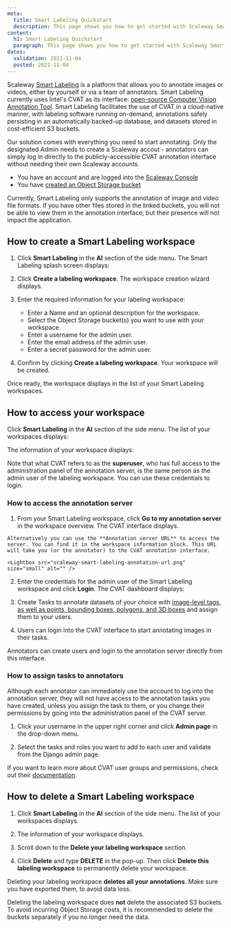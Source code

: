 ```yaml
---
meta:
  title: Smart Labeling Quickstart
  description: This page shows you how to get started with Scaleway Smart Labeling.
content:
  h1: Smart Labeling Quickstart
  paragraph: This page shows you how to get started with Scaleway Smart Labeling.
dates:
  validation: 2021-11-04
  posted: 2021-11-04
---
```


Scaleway [Smart Labeling](https://www.scaleway.com/en/betas/#smartlabeling) is a platform that allows you to annotate images or videos, either by yourself or via a team of annotators. Smart Labeling currently uses Intel's CVAT as its interface: [open-source Computer Vision Annotation Tool](https://github.com/openvinotoolkit/cvat). Smart Labeling facilitates the use of CVAT in a cloud-native manner, with labeling software running on-demand, annotations safely persisting in an automatically backed-up database, and datasets stored in cost-efficient S3 buckets.

Our solution comes with everything you need to start annotating. Only the designated Admin needs to create a Scaleway accout - annotators can simply log in directly to the publicly-accessible CVAT annotation interface without needing their own Scaleway accounts.

<Message type="requirement">

  - You have an account and are logged into the [Scaleway Console](https://console.scaleway.com) 
  - You have [created an Object Storage bucket](/storage/object/quickstart/)

</Message>

<Message type="note">

Currently, Smart Labeling only supports the annotation of image and video file formats. If you have other files stored in the linked buckets, you will not be able to view them in the annotation interface, but their presence will not impact the application.

</Message>

## How to create a Smart Labeling workspace

1. Click **Smart Labeling** in the **AI** section of the side menu. The Smart Labeling splash screen displays:

  <Lightbox src="scaleway-smart-labeling-splash.png" alt="" />

2. Click **Create a labeling workspace**. The workspace creation wizard displays.

3. Enter the required information for your labeling workspace:
    * Enter a Name and an optional description for the workspace.
    * Select the Object Storage bucket(s) you want to use with your workspace.
    * Enter a username for the admin user.
    * Enter the email address of the admin user.
    * Enter a secret password for the admin user.

4. Confirm by clicking **Create a labeling workspace**. Your workspace will be created.

Once ready, the workspace displays in the list of your Smart Labeling workspaces.

## How to access your workspace

Click **Smart Labeling** in the **AI** section of the side menu. The list of your workspaces displays:

  <Lightbox src="scaleway-smart-labeling-list.png" alt="" />

The information of your workspace displays:

  <Lightbox src="scaleway-smart-labeling-workspace.png" alt="" />

  <Message type="tip">

  Note that what CVAT refers to as the **superuser**, who has full access to the administration panel of the annotation server, is the same person as the admin user of the labeling workspace. You can use these credentials to login.

  </Message>

### How to access the annotation server

1. From your Smart Labeling workspace, click **Go to my annotation server** in the workspace overview. The CVAT interface displays. 

  <Message type="tip">

    Alternatively you can use the **Annotation server URL** to access the server. You can find it in the workspace information block. This URL will take you (or the annotator) to the CVAT annotation interface. 

    <Lightbox src="scaleway-smart-labeling-annotation-url.png" size="small" alt="" />

  </Message>

2. Enter the credentials for the admin user of the Smart Labeling workspace and click **Login**. The CVAT dashboard displays:

  <Lightbox src="scaleway-smart-labeling-dashboard.png" alt="" />

3. Create Tasks to annotate datasets of your choice with [image-level tags, as well as points, bounding boxes, polygons, and 3D boxes](https://openvinotoolkit.github.io/cvat/docs/manual/basics/types-of-shapes/) and assign them to your users.

4. Users can login into the CVAT interface to start annotating images in their tasks.

  <Message type="important">

  Annotators can create users and login to the annotation server directly from this interface. 

  </Message>

### How to assign tasks to annotators

Although each annotator can immediately use the account to log into the annotation server, they will not have access to the annotation tasks you have created, unless you assign the task to them, or you change their permissions by going into the administration panel of the CVAT server.

1. Click your username in the upper right corner and click **Admin page** in the drop-down menu.

2. Select the tasks and roles you want to add to each user and validate from the Django admin page.

  <Message type="tip">

  If you want to learn more about CVAT user groups and permissions, check out their [documentation](https://openvinotoolkit.github.io/cvat/docs/manual/basics/authorization/). 

  </Message>

## How to delete a Smart Labeling workspace

1. Click **Smart Labeling** in the **AI** section of the side menu. The list of your workspaces displays.

2. The information of your workspace displays.

3. Scroll down to the **Delete your labeling workspace** section. 

4. Click **Delete** and type **DELETE** in the pop-up. Then click **Delete this labeling workspace** to permanently delete your workspace.

  <Message type="important">

  Deleting your labeling workspace **deletes all your annotations**. Make sure you have exported them, to avoid data loss.

  </Message>

  <Message type="note">

  Deleting the labeling workspace does **not** delete the associated S3 buckets. To avoid incurring Object Storage costs, it is recommended to delete the buckets separately if you no longer need the data.

  </Message>